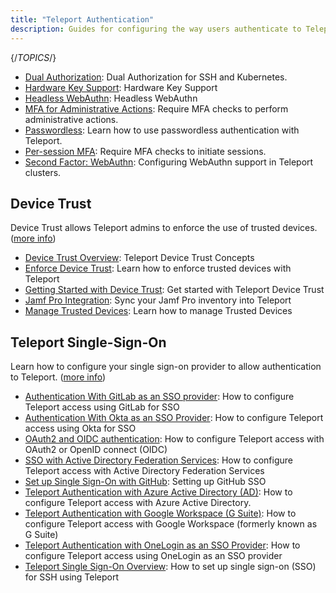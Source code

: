 ```yaml
---
title: "Teleport Authentication"
description: Guides for configuring the way users authenticate to Teleport.
---
```


{/*TOPICS*/}

- [Dual Authorization](authentication/dual-authz.mdx): Dual Authorization for SSH and Kubernetes.
- [Hardware Key Support](authentication/hardware-key-support.mdx): Hardware Key Support
- [Headless WebAuthn](authentication/headless.mdx): Headless WebAuthn
- [MFA for Administrative Actions](authentication/mfa-for-admin-actions.mdx): Require MFA checks to perform administrative actions.
- [Passwordless](authentication/passwordless.mdx): Learn how to use passwordless authentication with Teleport.
- [Per-session MFA](authentication/per-session-mfa.mdx): Require MFA checks to initiate sessions.
- [Second Factor: WebAuthn](authentication/webauthn.mdx): Configuring WebAuthn support in Teleport clusters.

## Device Trust

Device Trust allows Teleport admins to enforce the use of trusted devices. ([more info](authentication/device-trust.mdx))

- [Device Trust Overview](authentication/device-trust/concepts.mdx): Teleport Device Trust Concepts
- [Enforce Device Trust](authentication/device-trust/enforcing-device-trust.mdx): Learn how to enforce trusted devices with Teleport
- [Getting Started with Device Trust](authentication/device-trust/guide.mdx): Get started with Teleport Device Trust
- [Jamf Pro Integration](authentication/device-trust/jamf-integration.mdx): Sync your Jamf Pro inventory into Teleport
- [Manage Trusted Devices](authentication/device-trust/device-management.mdx): Learn how to manage Trusted Devices

## Teleport Single-Sign-On

Learn how to configure your single sign-on provider to allow authentication to Teleport. ([more info](authentication/sso.mdx))

- [Authentication With GitLab as an SSO provider](authentication/sso/gitlab.mdx): How to configure Teleport access using GitLab for SSO
- [Authentication With Okta as an SSO Provider](authentication/sso/okta.mdx): How to configure Teleport access using Okta for SSO
- [OAuth2 and OIDC authentication](authentication/sso/oidc.mdx): How to configure Teleport access with OAuth2 or OpenID connect (OIDC)
- [SSO with Active Directory Federation Services](authentication/sso/adfs.mdx): How to configure Teleport access with Active Directory Federation Services
- [Set up Single Sign-On with GitHub](authentication/sso/github-sso.mdx): Setting up GitHub SSO
- [Teleport Authentication with Azure Active Directory (AD)](authentication/sso/azuread.mdx): How to configure Teleport access with Azure Active Directory.
- [Teleport Authentication with Google Workspace (G Suite)](authentication/sso/google-workspace.mdx): How to configure Teleport access with Google Workspace (formerly known as G Suite)
- [Teleport Authentication with OneLogin as an SSO Provider](authentication/sso/one-login.mdx): How to configure Teleport access using OneLogin as an SSO provider
- [Teleport Single Sign-On Overview](authentication/sso/overview.mdx): How to set up single sign-on (SSO) for SSH using Teleport
